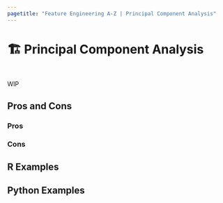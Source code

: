 ```yaml
---
pagetitle: "Feature Engineering A-Z | Principal Component Analysis"
---
```


# 🏗️ Principal Component Analysis {#sec-too-many-pca}

::: {style="visibility: hidden; height: 0px;"}
## Principal Component Analysis
:::

WIP

## Pros and Cons

### Pros

### Cons

## R Examples

## Python Examples
